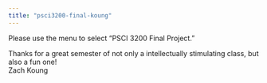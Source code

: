 ```yaml
---
title: "psci3200-final-koung"
---
```


Please use the menu to select "PSCI 3200 Final Project."

Thanks for a great semester of not only a intellectually stimulating class, but also a fun one!\
Zach Koung
